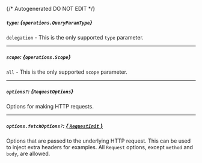 {/* Autogenerated DO NOT EDIT  */}

##### `type`: *{`operations.QueryParamType`}*
`delegation` \- This is the only supported `type` parameter.

<Collapsible openLabel={Labels.showProperties} closeLabel={Labels.hideProperties}>
  <QueryParamType />
</Collapsible>

---
##### `scope`: *{`operations.Scope`}*
`all` \- This is the only supported `scope` parameter.

<Collapsible openLabel={Labels.showProperties} closeLabel={Labels.hideProperties}>
  <Scope />
</Collapsible>

---
##### `options?`: *{`RequestOptions`}*
Options for making HTTP requests.

---
##### `options.fetchOptions?`: [*{ `RequestInit` }*](https://developer.mozilla.org/en-US/docs/Web/API/Request/Request#options)
Options that are passed to the underlying HTTP request. This can be used to inject extra headers for examples. All `Request` options, except `method` and `body`, are allowed.

